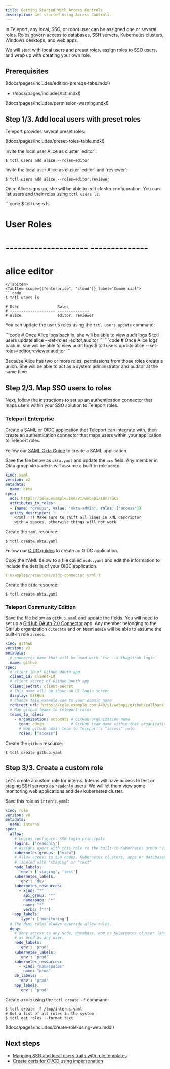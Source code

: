 ```yaml
---
title: Getting Started With Access Controls
description: Get started using Access Controls.
---
```


In Teleport, any local, SSO, or robot user can be assigned one or several roles.
Roles govern access to databases, SSH servers, Kubernetes clusters, Windows
desktops, and web apps.

We will start with local users and preset roles, assign roles to SSO users, and
wrap up with creating your own role.

## Prerequisites

(!docs/pages/includes/edition-prereqs-tabs.mdx!)

- (!docs/pages/includes/tctl.mdx!)

(!docs/pages/includes/permission-warning.mdx!)

## Step 1/3. Add local users with preset roles

Teleport provides several preset roles:

(!docs/pages/includes/preset-roles-table.mdx!)

<Tabs>
<TabItem scope={["oss"]} label="Teleport Community Edition">
Invite the local user Alice as cluster `editor`:

```code
$ tctl users add alice --roles=editor
```
</TabItem>
<TabItem scope={["enterprise", "cloud"]} label="Commercial">
Invite the local user Alice as cluster `editor` and `reviewer`:

```code
$ tctl users add alice --roles=editor,reviewer
```
</TabItem>

</Tabs>

Once Alice signs up, she will be able to edit cluster configuration. You can list
users and their roles using `tctl users ls`.

<Tabs>
<TabItem scope={"oss"} label="Teleport Community Edition">
```code
$ tctl users ls

# User                 Roles
# -------------------- --------------
# alice                editor
```
</TabItem>
<TabItem scope={["enterprise", "cloud"]} label="Commercial">
```code
$ tctl users ls

# User                 Roles
# -------------------- --------------
# alice                editor, reviewer
```
</TabItem>

</Tabs>

You can update the user's roles using the `tctl users update` command:

<Tabs>
<TabItem scope={"oss"} label="Teleport Community Edition">
```code
# Once Alice logs back in, she will be able to view audit logs
$ tctl users update alice --set-roles=editor,auditor
```
</TabItem>
<TabItem scope={["enterprise", "cloud"]} label="Commercial">
```code
# Once Alice logs back in, she will be able to view audit logs
$ tctl users update alice --set-roles=editor,reviewer,auditor
```
</TabItem>

</Tabs>

Because Alice has two or more roles, permissions from those roles create a union. She
will be able to act as a system administrator and auditor at the same time.

## Step 2/3. Map SSO users to roles

Next, follow the instructions to set up an authentication connector that maps
users within your SSO solution to Teleport roles.

### Teleport Enterprise

Create a SAML or OIDC application that Teleport can integrate with, then
create an authentication connector that maps users within your application to
Teleport roles.

<Tabs>
<TabItem label="SAML">

Follow our [SAML Okta Guide](./sso/okta.mdx) to
create a SAML application.

Save the file below as `okta.yaml` and update the `acs` field.
Any member in Okta group `okta-admin` will assume a built-in role `admin`.

```yaml
kind: saml
version: v2
metadata:
  name: okta
spec:
  acs: https://tele.example.com/v1/webapi/saml/acs
  attributes_to_roles:
  - {name: "groups", value: "okta-admin", roles: ["access"]}
  entity_descriptor: |
    <?xml !!! Make sure to shift all lines in XML descriptor
    with 4 spaces, otherwise things will not work
```

Create the `saml` resource:

```code
$ tctl create okta.yaml
```

</TabItem>
<TabItem label="OIDC">

Follow our [OIDC guides](./sso/oidc.mdx#identity-providers) to
create an OIDC application.

Copy the YAML below to a file called `oidc.yaml` and edit the information to
include the details of your OIDC application.

```yaml
(!examples/resources/oidc-connector.yaml!)
```

Create the `oidc` resource:

```code
$ tctl create okta.yaml
```

</TabItem>
</Tabs>

### Teleport Community Edition

Save the file below as `github.yaml` and update the fields. You will need to
set up a
[GitHub OAuth 2.0 Connector](https://developer.github.com/apps/building-oauth-apps/creating-an-oauth-app/)
app. Any member belonging to the GitHub organization `octocats` and on team
`admin` will be able to assume the built-in role `access`.

```yaml
kind: github
version: v3
metadata:
  # connector name that will be used with `tsh --auth=github login`
  name: github
spec:
  # client ID of GitHub OAuth app
  client_id: client-id
  # client secret of GitHub OAuth app
  client_secret: client-secret
  # This name will be shown on UI login screen
  display: GitHub
  # Change tele.example.com to your domain name
  redirect_url: https://tele.example.com:443/v1/webapi/github/callback
  # Map github teams to teleport roles
  teams_to_roles:
    - organization: octocats # GitHub organization name
      team: admin            # GitHub team name within that organization
      # map github admin team to Teleport's "access" role
      roles: ["access"]
```

Create the `github` resource:

```code
$ tctl create github.yaml
```

## Step 3/3. Create a custom role

Let's create a custom role for interns. Interns will have access
to test or staging SSH servers as `readonly` users. We will let them
view some monitoring web applications and dev kubernetes cluster.

Save this role as `interns.yaml`:

```yaml
kind: role
version: v8
metadata:
  name: interns
spec:
  allow:
    # Logins configures SSH login principals
    logins: ['readonly']
    # Assigns users with this role to the built-in Kubernetes group "view"
    kubernetes_groups: ["view"]
    # Allow access to SSH nodes, Kubernetes clusters, apps or databases
    # labeled with "staging" or "test"
    node_labels:
      'env': ['staging', 'test']
    kubernetes_labels:
      'env': 'dev'
    kubernetes_resources:
      - kind: "*"
        api_group: "*"
        namespace: "*"
        name: "*"
        verbs: ["*"]
    app_labels:
      'type': ['monitoring']
  # The deny rules always override allow rules.
  deny:
    # deny access to any Node, database, app or Kubernetes cluster labeled
    # as prod as any user.
    node_labels:
      'env': 'prod'
    kubernetes_labels:
      'env': 'prod'
    kubernetes_resources:
      - kind: "namespaces"
        name: "prod"
    db_labels:
      'env': 'prod'
    app_labels:
      'env': 'prod'
```

Create a role using the `tctl create -f` command:

```code
$ tctl create -f /tmp/interns.yaml
# Get a list of all roles in the system
$ tctl get roles --format text
```

(!docs/pages/includes/create-role-using-web.mdx!)

## Next steps

- [Mapping SSO and local users traits with role templates](./guides/role-templates.mdx)
- [Create certs for CI/CD using impersonation](./guides/impersonation.mdx)

